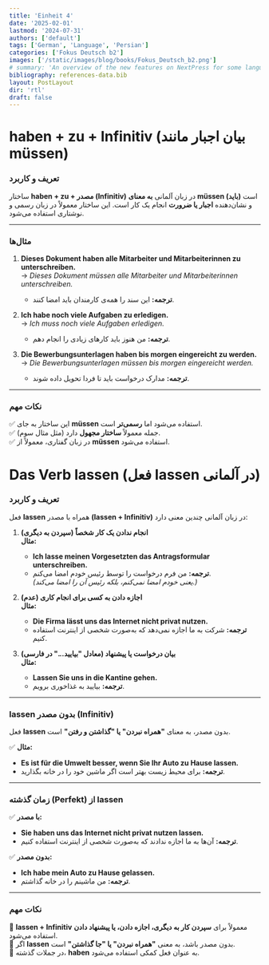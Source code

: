 ```yaml
---
title: 'Einheit 4'
date: '2025-02-01'
lastmod: '2024-07-31'
authors: ['default']
tags: ['German', 'Language', 'Persian']
categories: ['Fokus Deutsch b2']
images: ['/static/images/blog/books/Fokus_Deutsch_b2.png']
# summary: 'An overview of the new features on NextPress for some language wcich write from right ti left'
bibliography: references-data.bib
layout: PostLayout
dir: 'rtl'
draft: false
---
```


# **haben + zu + Infinitiv** (بیان اجبار مانند müssen)

### **تعریف و کاربرد**
ساختار **haben + zu + مصدر (Infinitiv)** در زبان آلمانی **به معنای müssen (باید)** است و نشان‌دهنده **اجبار یا ضرورت** انجام یک کار است. این ساختار معمولاً در زبان رسمی و نوشتاری استفاده می‌شود.

---

### **مثال‌ها**
1. **Dieses Dokument haben alle Mitarbeiter und Mitarbeiterinnen zu unterschreiben.**  
   → *Dieses Dokument müssen alle Mitarbeiter und Mitarbeiterinnen unterschreiben.*  
   - **ترجمه:** این سند را همه‌ی کارمندان باید امضا کنند.

2. **Ich habe noch viele Aufgaben zu erledigen.**  
   → *Ich muss noch viele Aufgaben erledigen.*  
   - **ترجمه:** من هنوز باید کارهای زیادی را انجام دهم.

3. **Die Bewerbungsunterlagen haben bis morgen eingereicht zu werden.**  
   → *Die Bewerbungsunterlagen müssen bis morgen eingereicht werden.*  
   - **ترجمه:** مدارک درخواست باید تا فردا تحویل داده شوند.

---

### **نکات مهم**
✅ این ساختار به جای **müssen** استفاده می‌شود اما **رسمی‌تر** است.  
✅ جمله معمولاً **ساختار مجهول** دارد (مثل مثال سوم).  
✅ در زبان گفتاری، معمولاً از **müssen** استفاده می‌شود.

# **Das Verb lassen** (فعل lassen در آلمانی)

### **تعریف و کاربرد**
فعل **lassen** همراه با مصدر **(lassen + Infinitiv)** در زبان آلمانی چندین معنی دارد:

1. **انجام ندادن یک کار شخصاً (سپردن به دیگری)**  
   **مثال:**  
   - **Ich lasse meinen Vorgesetzten das Antragsformular unterschreiben.**  
   - **ترجمه:** من فرم درخواست را توسط رئیس خودم امضا می‌کنم.  
   *(یعنی خودم امضا نمی‌کنم، بلکه رئیس آن را امضا می‌کند.)*

2. **(عدم) اجازه دادن به کسی برای انجام کاری**  
   **مثال:**  
   - **Die Firma lässt uns das Internet nicht privat nutzen.**  
   - **ترجمه:** شرکت به ما اجازه نمی‌دهد که به‌صورت شخصی از اینترنت استفاده کنیم.

3. **بیان درخواست یا پیشنهاد (معادل "بیایید..." در فارسی)**  
   **مثال:**  
   - **Lassen Sie uns in die Kantine gehen.**  
   - **ترجمه:** بیایید به غذاخوری برویم.

---

### **lassen بدون مصدر (Infinitiv)**
فعل **lassen** بدون مصدر، به معنای **"همراه نبردن" یا "گذاشتن و رفتن"** است.

✅ **مثال:**  
- **Es ist für die Umwelt besser, wenn Sie Ihr Auto zu Hause lassen.**  
- **ترجمه:** برای محیط زیست بهتر است اگر ماشین خود را در خانه بگذارید.

---

### **زمان گذشته (Perfekt) از lassen**
✅ **با مصدر:**  
- **Sie haben uns das Internet nicht privat nutzen lassen.**  
- **ترجمه:** آن‌ها به ما اجازه ندادند که به‌صورت شخصی از اینترنت استفاده کنیم.

✅ **بدون مصدر:**  
- **Ich habe mein Auto zu Hause gelassen.**  
- **ترجمه:** من ماشینم را در خانه گذاشتم.

---

### **نکات مهم**
🔹 **lassen + Infinitiv** معمولاً برای **سپردن کار به دیگری، اجازه دادن، یا پیشنهاد دادن** استفاده می‌شود.  
🔹 اگر **lassen** بدون مصدر باشد، به معنی **"همراه نبردن" یا "جا گذاشتن"** است.  
🔹 در جملات گذشته، **haben** به عنوان فعل کمکی استفاده می‌شود.

